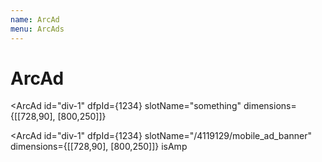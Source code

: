 ```yaml
---
name: ArcAd
menu: ArcAds
---
```


# ArcAd


<ArcAd
   id="div-1"
   dfpId={1234}
   slotName="something"
   dimensions={[[728,90], [800,250]]}
 ></ArcAd>


<ArcAd
   id="div-1"
   dfpId={1234}
   slotName="/4119129/mobile_ad_banner"
   dimensions={[[728,90], [800,250]]}
   isAmp
 ></ArcAd>
